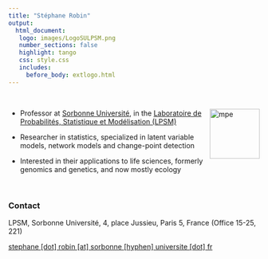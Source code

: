 ```yaml
---
title: "Stéphane Robin"
output: 
  html_document:
   logo: images/LogoSULPSM.png
   number_sections: false
   highlight: tango
   css: style.css
   includes:
     before_body: extlogo.html
---
```


<br>

<img src="images/PhotoSR.png" alt="mpe" width = "100px" align="right"> </img>
  
* Professor at [Sorbonne Université](https://www.sorbonne-universite.fr/), in the [Laboratoire de Probabilités, Statistique et Modélisation (LPSM)](https://www.lpsm.paris)

* Researcher in statistics, specialized in latent variable models, network models and change-point detection

* Interested in their applications to life sciences, formerly genomics and genetics, and now mostly ecology

</br>

### Contact

<i class="fas fa-map-marker"></i> LPSM, Sorbonne Université, 4, place Jussieu, Paris 5, France (Office 15-25, 221) 

<!--- - <i class="fa fa-phone"></i> +33 (0)1 xx xx xx xx --->

<i class="fa fa-at"></i> <a href="mailto:stephane.robin@sorbonne-universite.fr
"> stephane [dot] robin [at] sorbonne [hyphen] universite [dot] fr</a>

